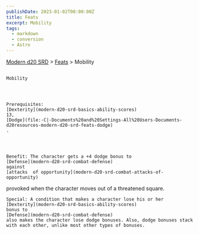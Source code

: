 ```yaml
---
publishDate: 2023-01-02T00:00:00Z
title: Feats
excerpt: Mobility
tags:
  - markdown
  - conversion
  - Astro
---
```


[Modern d20 SRD](/#modernD20) > [Feats](modern-d20-srd-feats-index) > Mobility

##

    Mobility




    Prerequisites:
    [Dexterity](modern-d20-srd-basics-ability-scores)
    13,
    [Dodge](file:-C|-Documents%20and%20Settings-All%20Users-Documents-d20resources-modern-d20-srd-feats-dodge)
    .




    Benefit: The character gets a +4 dodge bonus to
    [Defense](modern-d20-srd-combat-defense)
    against
    [attacks  of opportunity](modern-d20-srd-combat-attacks-of-opportunity)
provoked when the character moves out of a threatened square.

    Special: A condition that makes a character lose his or her
    [Dexterity](modern-d20-srd-basics-ability-scores)
    bonus to
    [Defense](modern-d20-srd-combat-defense)
    also makes the character lose dodge bonuses. Also, dodge bonuses stack with each other, unlike most other types of bonuses.
